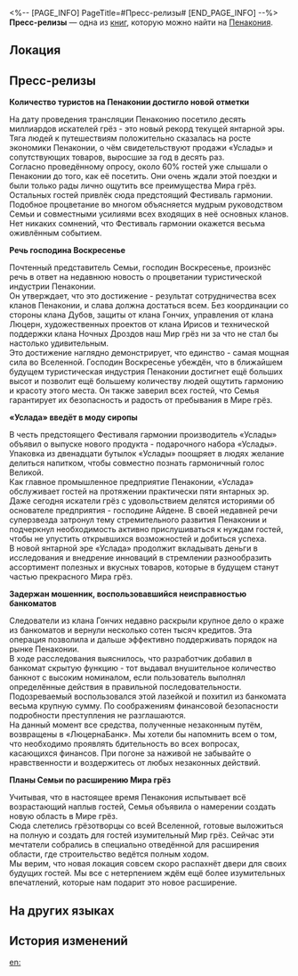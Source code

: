 <%-- [PAGE_INFO]
PageTitle=#Пресс-релизы#
[END_PAGE_INFO] --%>
{{Дополнить}}
{{Книга Инфобокс
|id           = 309
|Название     = 
|Изображение  = Предмет Газета.png
|Мир          = Пенакония
|Томов        = 1
|Автор        = <!--нужно добавить-->
|Описание     = Огромное множество пресс-релизов с телевизионной станции Пенаконии, в которых описываются смешные события, произошедшие во время грёз.
|Том1         = {{tx}}
|Источник1    = {{tx|Отсутствует источник}}
|Персонажи    = 
|Фракции      = 
}}
'''Пресс-релизы''' — одна из [[Книги|книг]], которую можно найти на [[Пенакония]].

==Локация==
{{Отметка карты|<!--название карты-->|<!--id отметки-->}}

==Пресс-релизы==
'''Количество туристов на Пенаконии достигло новой отметки'''

На дату проведения трансляции Пенаконию посетило десять миллиардов искателей грёз - это новый рекорд текущей янтарной эры. Тяга людей к путешествиям положительно сказалась на росте экономики Пенаконии, о чём свидетельствуют продажи «Услады» и сопутствующих товаров, выросшие за год в десять раз.<br />
Согласно проведённому опросу, около 60% гостей уже слышали о Пенаконии до того, как её посетить. Они очень ждали этой поездки и были только рады лично ощутить все преимущества Мира грёз. Остальных гостей привлёк сюда предстоящий Фестиваль гармонии.<br />
Подобное процветание во многом объясняется мудрым руководством Семьи и совместными усилиями всех входящих в неё основных кланов. Нет никаких сомнений, что Фестиваль гармонии окажется весьма оживлённым событием.


'''Речь господина Воскресенье'''

Почтенный представитель Семьи, господин Воскресенье, произнёс речь в ответ на недавнюю новость о процветании туристической индустрии Пенаконии.<br />
Он утверждает, что это достижение - результат сотрудничества всех кланов Пенаконии, и слава должна достаться всем. Без координации со стороны клана Дубов, защиты от клана Гончих, управления от клана Люцерн, художественных проектов от клана Ирисов и технической поддержки клана Ночных Дроздов наш Мир грёз ни за что не стал бы настолько удивительным.<br />
Это достижение наглядно демонстрирует, что единство - самая мощная сила во Вселенной. Господин Воскресенье убеждён, что в ближайшем будущем туристическая индустрия Пенаконии достигнет ещё больших высот и позволит ещё большему количеству людей ощутить гармонию и красоту этого места. Он также заверил всех гостей, что Семья гарантирует их безопасность и радость от пребывания в Мире грёз.


'''«Услада» введёт в моду сиропы'''

В честь предстоящего Фестиваля гармонии производитель «Услады» объявил о выпуске нового продукта - подарочного набора «Услады». Упаковка из двенадцати бутылок «Услады» поощряет в людях желание делиться напитком, чтобы совместно познать гармоничный голос Великой.<br />
Как главное промышленное предприятие Пенаконии, «Услада» обслуживает гостей на протяжении практически пяти янтарных эр. Даже сегодня искатели грёз с удовольствием делятся историями об основателе предприятия - господине Айдене. В своей недавней речи суперзвезда затронул тему стремительного развития Пенаконии и подчеркнул необходимость активно прислушиваться к нуждам гостей, чтобы не упустить открывшихся возможностей и добиться успеха.<br />
В новой янтарной эре «Услада» продолжит вкладывать деньги в исследования и внедрение инноваций в стремлении разнообразить ассортимент полезных и вкусных товаров, которые в будущем станут частью прекрасного Мира грёз.


'''Задержан мошенник, воспользовавшийся неисправностью банкоматов'''

Следователи из клана Гончих недавно раскрыли крупное дело о краже из банкоматов и вернули несколько сотен тысяч кредитов. Эта операция позволила и дальше эффективно поддерживать порядок на рынке Пенаконии.<br />
В ходе расследования выяснилось, что разработчик добавил в банкомат скрытую функцию - тот выдавал внушительное количество банкнот с высоким номиналом, если пользователь выполнял определённые действия в правильной последовательности. Подозреваемый воспользовался этой лазейкой и похитил из банкомата весьма крупную сумму. По соображениям финансовой безопасности подробности преступления не разглашаются.<br />
На данный момент все средства, полученные незаконным путём, возвращены в «ЛюцернаБанк». Мы хотели бы напомнить всем о том, что необходимо проявлять бдительность во всех вопросах, касающихся финансов. При погоне за наживой не забывайте о нравственности и воздержитесь от любых незаконных действий.


'''Планы Семьи по расширению Мира грёз'''

Учитывая, что в настоящее время Пенакония испытывает всё возрастающий наплыв гостей, Семья объявила о намерении создать новую область в Мире грёз.<br />
Сюда слетелись грёзотворцы со всей Вселенной, готовые выложиться на полную и создать для гостей изумительный Мир грёз. Сейчас эти мечтатели собрались в специально отведённой для расширения области, где строительство ведётся полным ходом.<br />
Мы верим, что новая локация совсем скоро распахнёт двери для своих будущих гостей. Мы все с нетерпением ждём ещё более изумительных впечатлений, которые нам подарит это новое расширение.

==На других языках==
{{На других языках
|en   = Press Releases
|zhs  = 新闻稿数则
|zht  = 新聞稿數則
|ja   = いくつかのニュースリリース
|ko   = 몇 가지 보도 자료
|es   = Comunicados de prensa
|fr   = Communiqués de presse
|ru   = Пресс-релизы
|th   = รวมต้นฉบับข่าว
|vi   = Thông Cáo Báo Chí
|de   = Pressemitteilung
|id   = Laporan Pers
|pt   = Comunicados de Imprensa
}}

==История изменений==
{{История изменений|3.5}}

[[en:]]
